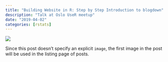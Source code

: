 ```yaml
---
title: "Building Website in R: Step by Step Introduction to blogdown"
description: "Talk at Oslo UseR meetup"
date: "2019-04-02"
categories: [rstats]
---
```



![](image_rstats_20190402.png)

Since this post doesn't specify an explicit `image`, the first image in the post will be used in the listing page of posts.
